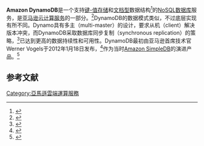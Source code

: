 {{NoteTA |G1=IT }}
{{Infobox software
| logo = DynamoDB.png
| name = Amazon DynamoDB
| developer = [[亚马逊公司|亚马逊公司]]
| released = {{Release date and age|2012|01}}<ref>{{cite web|url=https://www.allthingsdistributed.com/2012/01/amazon-dynamodb.html|title=Amazon DynamoDB – a Fast and Scalable NoSQL Database Service Designed for Internet Scale Applications - All Things Distributed|website=www.allthingsdistributed.com|accessdate=2020-11-18|archive-date=2020-11-12|archive-url=https://web.archive.org/web/20201112035627/https://www.allthingsdistributed.com/2012/01/amazon-dynamodb.html|dead-url=no}}</ref>
| operating system = [[跨平台|跨平台]]
| language = 英语
| genre = {{flatlist| 
* [[面向文檔的數據庫|面向文檔的數據庫]] 
* [[键-值存储|键-值存储]]
}}
| license = [[Proprietary_software|Proprietary]]
| website = {{URL|http://aws.amazon.com/dynamodb/}}
}}
'''Amazon DynamoDB'''是一个支持[[键-值存储|键-值存储]]和[[面向文檔的數據庫|文档型]]数据结构<ref>{{cite web|url=https://aws.amazon.com/dynamodb/faqs/|title=Amazon DynamoDB - FAQs|website=Amazon Web Services, Inc.|accessdate=2020-11-18|archive-date=2021-01-19|archive-url=https://web.archive.org/web/20210119193557/https://aws.amazon.com/dynamodb/faqs/|dead-url=no}}</ref>的[[NoSQL|NoSQL]][[数据库|数据库]]服务，是[[亚马逊云计算服务|亚马逊云计算服务]]的一部分。<ref name='ZDNet 2012-01-19'>{{cite web|url=http://www.zdnet.co.uk/news/cloud/2012/01/19/amazon-switches-on-dynamodb-cloud-database-service-40094849/|title=Amazon switches on DynamoDB cloud database service|accessdate=2012-01-21|first=Jack|last=Clark|date=2012-01-19|website=ZDNet|archive-date=2012-01-21|archive-url=https://web.archive.org/web/20120121032537/http://www.zdnet.co.uk/news/cloud/2012/01/19/amazon-switches-on-dynamodb-cloud-database-service-40094849/|dead-url=no}}</ref>DynamoDB的数据模式类似{{Link-en|Dynamo (storage system)|Dynamo (存储系统)|Dynamo}}，不过底层实现有所不同。Dynamo具有多主（multi-master）的设计，要求从机（client）解决版本冲突，而DynamoDB采取数据库同步复制（synchronous replication）的策略，<ref>{{cite web|url=https://aws.amazon.com/dynamodb/faqs/#scale_anchor|title=FAQs: Scalability, Availability & Durability|website=Amazon Web Services|accessdate=2020-11-18|archive-date=2021-01-19|archive-url=https://web.archive.org/web/20210119193557/https://aws.amazon.com/dynamodb/faqs/#scale_anchor|dead-url=no}}</ref>已达到更高的数据持续性和可用性。DynamoDB最初由亚马逊首席技术官Werner Vogels于2012年1月18日发布，<ref name='Vogels 2012-01-18'>{{cite web|url=http://www.allthingsdistributed.com/2012/01/amazon-dynamodb.html|title=Amazon DynamoDB – a Fast and Scalable NoSQL Database Service Designed for Internet Scale Applications|accessdate=2012-01-21|first=Werner|last=Vogels|date=2012-01-18|work=All Things Distributed blog|archive-date=2012-09-15|archive-url=https://www.webcitation.org/6AggIFMIA?url=http://www.allthingsdistributed.com/2012/01/amazon-dynamodb.html|dead-url=no}}</ref>作为当时[[Amazon_SimpleDB|Amazon SimpleDB]]的演进产品。<ref>{{Cite web|url=https://aws.amazon.com/dynamodb/faqs/|title=Amazon DynamoDB - FAQs|website=Amazon Web Services, Inc.|access-date=2019-06-03|archive-date=2021-01-19|archive-url=https://web.archive.org/web/20210119193557/https://aws.amazon.com/dynamodb/faqs/|dead-url=no}}</ref>

== 参考文献 ==
{{Reflist}}

{{亚马逊公司}}
[[Category:亞馬遜雲端運算服務|Category:亞馬遜雲端運算服務]]